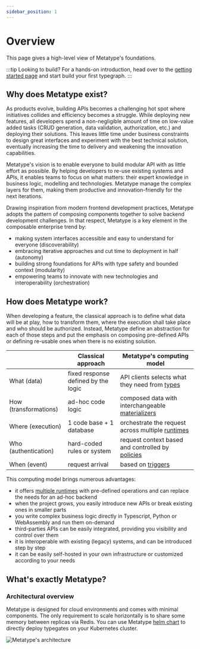 ```yaml
---
sidebar_position: 1
---
```



# Overview

This page gives a high-level view of Metatype's foundations.

:::tip Looking to build?
For a hands-on introduction, head over to the [getting started page](/docs/tutorials/getting-started) and start build your first typegraph.
:::

## Why does Metatype exist?

As products evolve, building APIs becomes a challenging hot spot where initiatives collides and efficiency becomes a struggle. While deploying new features, all developers spend a non-negligible amount of time on low-value added tasks (CRUD generation, data validation, authorization, etc.) and deploying their solutions. This leaves little time under business constraints to design great interfaces and experiment with the best technical solution, eventually increasing the time to delivery and weakening the innovation capabilities.

Metatype's vision is to enable everyone to build modular API with as little effort as possible. By helping developers to re-use existing systems and APIs, it enables teams to focus on what matters: their expert knowledge in business logic, modelling and technologies. Metatype manage the complex layers for them, making them productive and innovation-friendly for the next iterations.

Drawing inspiration from modern frontend development practices, Metatype adopts the pattern of composing components together to solve backend development challenges. In that respect, Metatype is a key element in the composable enterprise trend by:

- making system interfaces accessible and easy to understand for everyone (discoverability)
- embracing iterative approaches and cut time to deployment in half (autonomy)
- building strong foundations for APIs with type safety and bounded context (modularity)
- empowering teams to innovate with new technologies and interoperability (orchestration)

## How does Metatype work?

When developing a feature, the classical approach is to define what data will be at play, how to transform them, where the execution shall take place and who should be authorized. Instead, Metatype define an abstraction for each of those steps and put the emphasis on composing pre-defined APIs or defining re-usable ones when there is no existing solution.

|                       | Classical approach                  | Metatype's computing model                                                                 |
| --------------------- | ----------------------------------- | ------------------------------------------------------------------------------------------ |
| What (data)           | fixed response defined by the logic | API clients selects what they need from [types](/docs/concepts/typegraph#types)            |
| How (transformations) | ad-hoc code logic                   | composed data with interchangeable [materializers](/docs/concepts/typegraph#materializers) |
| Where (execution)     | 1 code base + 1 database            | orchestrate the request across multiple [runtimes](/docs/concepts/typegraph#runtimes)      |
| Who (authentication)  | hard-coded rules or system          | request context based and controlled by [policies](/docs/concepts/typegraph#policies)      |
| When (event)          | request arrival                     | based on [triggers](/docs/concepts/typegraph#triggers)                                     |

This computing model brings numerous advantages:

- it offers [multiple runtimes](/docs/reference/runtimes) with pre-defined operations and can replace the needs for an ad-hoc backend
- when the project grows, you easily introduce new APIs or break existing ones in smaller parts
- you write complex business logic directly in Typescript, Python or WebAssembly and run them on-demand
- third-parties APIs can be easily integrated, providing you visibility and control over them
- it is interoperable with existing (legacy) systems, and can be introduced step by step
- it can be easily self-hosted in your own infrastructure or customized according to your needs

## What's exactly Metatype?

<Metatype />

### Architectural overview

Metatype is designed for cloud environments and comes with minimal components. The only requirement to scale horizontally is to share some memory between replicas via Redis. You can use Metatype [helm chart](https://github.com/metatypedev/charts) to directly deploy typegates on your Kubernetes cluster.

<div className="text-center">

![Metatype's architecture](image.drawio.svg)

</div>
